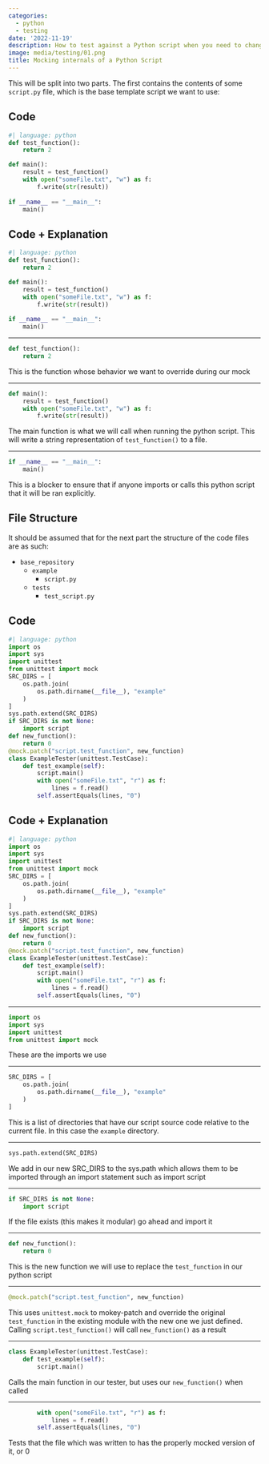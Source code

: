 ```yaml
---
categories:
  - python
  - testing
date: '2022-11-19'
description: How to test against a Python script when you need to change how `__main__` behaves
image: media/testing/01.png
title: Mocking internals of a Python Script
---
```


This will be split into two parts. The first contains the contents of some `script.py` file, which is the base template script we want to use:

::: {.panel-tabset}

## Code

```python
#| language: python
def test_function(): 
    return 2

def main():
    result = test_function()
    with open("someFile.txt", "w") as f:
        f.write(str(result))
        
if __name__ == "__main__":
    main()
```

## Code + Explanation

```python
#| language: python
def test_function(): 
    return 2

def main():
    result = test_function()
    with open("someFile.txt", "w") as f:
        f.write(str(result))
        
if __name__ == "__main__":
    main()
```


***
```python
def test_function(): 
    return 2
```
::: {style='padding-top: 0px;'}
This is the function whose behavior we want to override during our mock
:::


***
```python
def main():
    result = test_function()
    with open("someFile.txt", "w") as f:
        f.write(str(result))
```
::: {style='padding-top: 0px;'}
The main function is what we will call when running the python script. This will write a string representation of `test_function()` to a file.
:::


***
```python
if __name__ == "__main__":
    main()
```
::: {style='padding-top: 0px;'}
This is a blocker to ensure that if anyone imports or calls this python script that it will be ran explicitly.
:::

:::

::: {.callout-warning}

## File Structure

It should be assumed that for the next part the structure of the code files are as such:

* `base_repository`
  * `example`
    * `script.py`
  * `tests`
    * `test_script.py`
:::

::: {.panel-tabset}

## Code

```python
#| language: python
import os
import sys
import unittest
from unittest import mock
SRC_DIRS = [
    os.path.join(
        os.path.dirname(__file__), "example"
    )
]
sys.path.extend(SRC_DIRS)
if SRC_DIRS is not None:
    import script
def new_function():
    return 0
@mock.patch("script.test_function", new_function)
class ExampleTester(unittest.TestCase):
    def test_example(self):
        script.main()
        with open("someFile.txt", "r") as f:
            lines = f.read()
        self.assertEquals(lines, "0")
```

## Code + Explanation

```python
#| language: python
import os
import sys
import unittest
from unittest import mock
SRC_DIRS = [
    os.path.join(
        os.path.dirname(__file__), "example"
    )
]
sys.path.extend(SRC_DIRS)
if SRC_DIRS is not None:
    import script
def new_function():
    return 0
@mock.patch("script.test_function", new_function)
class ExampleTester(unittest.TestCase):
    def test_example(self):
        script.main()
        with open("someFile.txt", "r") as f:
            lines = f.read()
        self.assertEquals(lines, "0")
```


***
```python
import os
import sys
import unittest
from unittest import mock
```
::: {style='padding-top: 0px;'}
These are the imports we use
:::


***
```python
SRC_DIRS = [
    os.path.join(
        os.path.dirname(__file__), "example"
    )
]
```
::: {style='padding-top: 0px;'}
This is a list of directories that have our script source code relative to the current file. In this case the `example` directory.
:::


***
```python
sys.path.extend(SRC_DIRS)
```
::: {style='padding-top: 0px;'}
We add in our new SRC_DIRS to the sys.path which allows them to be imported through an import statement such as import script
:::


***
```python
if SRC_DIRS is not None:
    import script
```
::: {style='padding-top: 0px;'}
If the file exists (this makes it modular) go ahead and import it
:::


***
```python
def new_function():
    return 0
```
::: {style='padding-top: 0px;'}
This is the new function we will use to replace the `test_function` in our python script
:::


***
```python
@mock.patch("script.test_function", new_function)
```
::: {style='padding-top: 0px;'}
This uses `unittest.mock` to mokey-patch and override the original `test_function` in the existing module with the new one we just defined. Calling `script.test_function()` will call `new_function()` as a result
:::


***
```python
class ExampleTester(unittest.TestCase):
    def test_example(self):
        script.main()
```
::: {style='padding-top: 0px;'}
Calls the main function in our tester, but uses our `new_function()` when called
:::


***
```python
        with open("someFile.txt", "r") as f:
            lines = f.read()
        self.assertEquals(lines, "0")
```
::: {style='padding-top: 0px;'}
Tests that the file which was written to has the properly mocked version of it, or 0
:::

:::


